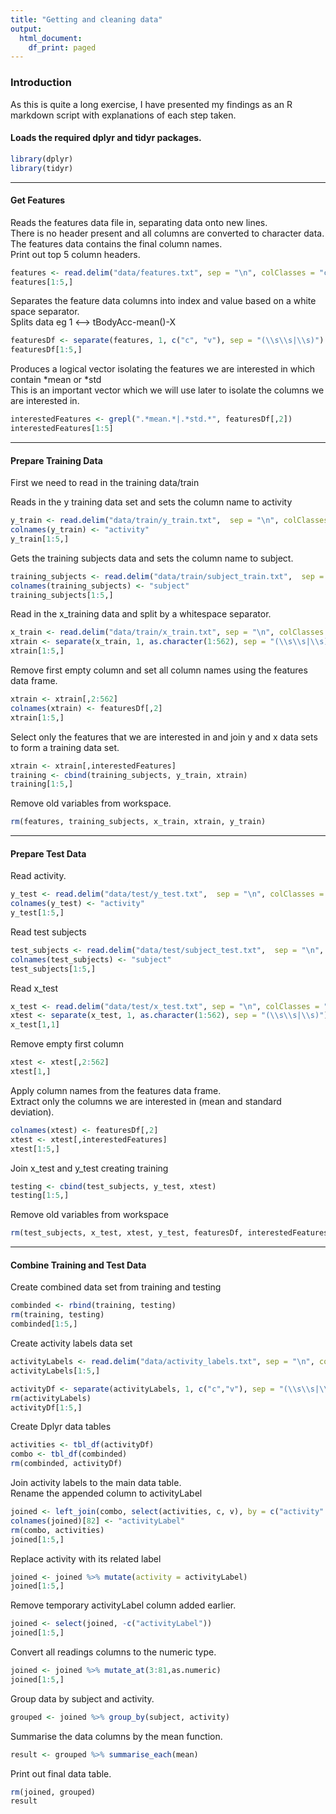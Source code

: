 ---
title: "Getting and cleaning data"
output:
  html_document:
    df_print: paged
---

### Introduction
As this is quite a long exercise, I have presented my findings as an R markdown script with explanations of each step taken.

#### Loads the required dplyr and tidyr packages.
```{r}
library(dplyr)
library(tidyr)
```

---

#### Get Features  
Reads the features data file in, separating data onto new lines.  
There is no header present and all columns are converted to character data.  
The features data contains the final column names.  
Print out top 5 column headers.  
```{r}
features <- read.delim("data/features.txt", sep = "\n", colClasses = "character", header = FALSE)
features[1:5,]
```

Separates the feature data columns into index and value based on a white space separator.  
Splits data eg 1 <--> tBodyAcc-mean()-X  
```{r}
featuresDf <- separate(features, 1, c("c", "v"), sep = "(\\s\\s|\\s)")
featuresDf[1:5,]
```

Produces a logical vector isolating the features we are interested in which contain \*mean or \*std  
This is an important vector which we will use later to isolate the columns we are interested in.  
```{r}
interestedFeatures <- grepl(".*mean.*|.*std.*", featuresDf[,2])
interestedFeatures[1:5]
```

---

#### Prepare Training Data  

First we need to read in the training data/train  

Reads in the y training data set and sets the column name to activity
```{r}
y_train <- read.delim("data/train/y_train.txt",  sep = "\n", colClasses = "character", header = FALSE)
colnames(y_train) <- "activity"
y_train[1:5,]
```

Gets the training subjects data and sets the column name to subject.  
```{r}
training_subjects <- read.delim("data/train/subject_train.txt",  sep = "\n", colClasses = "character", header = FALSE)
colnames(training_subjects) <- "subject"
training_subjects[1:5,]
```
Read in the x_training data and split by a whitespace separator.  
```{r}
x_train <- read.delim("data/train/x_train.txt", sep = "\n", colClasses = "character", header = FALSE)
xtrain <- separate(x_train, 1, as.character(1:562), sep = "(\\s\\s|\\s)")
xtrain[1:5,]
```

Remove first empty column and set all column names using the features data frame.  
```{r}
xtrain <- xtrain[,2:562]
colnames(xtrain) <- featuresDf[,2]
xtrain[1:5,]
```

Select only the features that we are interested in and join y and x data sets to form a training data set.
```{r}
xtrain <- xtrain[,interestedFeatures]
training <- cbind(training_subjects, y_train, xtrain)
training[1:5,]
```

Remove old variables from workspace.
```{r}
rm(features, training_subjects, x_train, xtrain, y_train)
```

---

#### Prepare Test Data  


Read activity.
```{R}
y_test <- read.delim("data/test/y_test.txt",  sep = "\n", colClasses = "character", header = FALSE)
colnames(y_test) <- "activity"
y_test[1:5,]
```


Read test subjects
```{r}
test_subjects <- read.delim("data/test/subject_test.txt",  sep = "\n", colClasses = "character", header = FALSE)
colnames(test_subjects) <- "subject"
test_subjects[1:5,]
```


Read x_test
```{r}
x_test <- read.delim("data/test/x_test.txt", sep = "\n", colClasses = "character", header = FALSE)
xtest <- separate(x_test, 1, as.character(1:562), sep = "(\\s\\s|\\s)")
x_test[1,1]
```


Remove empty first column
```{r}
xtest <- xtest[,2:562]
xtest[1,]
```

Apply column names from the features data frame.  
Extract only the columns we are interested in (mean and standard deviation).
```{r}
colnames(xtest) <- featuresDf[,2] 
xtest <- xtest[,interestedFeatures]
xtest[1:5,]
```

Join x_test and y_test creating training
```{r}
testing <- cbind(test_subjects, y_test, xtest)
testing[1:5,]
```


Remove old variables from workspace
```{r}
rm(test_subjects, x_test, xtest, y_test, featuresDf, interestedFeatures)
```

---

#### Combine Training and Test Data

Create combined data set from training and testing
```{r}
combinded <- rbind(training, testing)
rm(training, testing)
combinded[1:5,]
```

Create activity labels data set
```{r}
activityLabels <- read.delim("data/activity_labels.txt", sep = "\n", colClasses = "character", header = FALSE)
activityLabels[1:5,]
```

```{r}
activityDf <- separate(activityLabels, 1, c("c","v"), sep = "(\\s\\s|\\s)")
rm(activityLabels)
activityDf[1:5,]
```


Create Dplyr data tables
```{r}
activities <- tbl_df(activityDf)
combo <- tbl_df(combinded)
rm(combinded, activityDf)
```

Join activity labels to the main data table.  
Rename the appended column to activityLabel
```{r}
joined <- left_join(combo, select(activities, c, v), by = c("activity" = "c"))
colnames(joined)[82] <- "activityLabel"
rm(combo, activities)
joined[1:5,]
```

Replace activity with its related label
```{r}
joined <- joined %>% mutate(activity = activityLabel)
joined[1:5,]
```

Remove temporary activityLabel column added earlier.
```{r}
joined <- select(joined, -c("activityLabel"))
joined[1:5,]
```

Convert all readings columns to the numeric type.
```{r}
joined <- joined %>% mutate_at(3:81,as.numeric)
joined[1:5,]
```

Group data by subject and activity.
```{r}
grouped <- joined %>% group_by(subject, activity)
```

Summarise the data columns by the mean function.
```{r}
result <- grouped %>% summarise_each(mean)
```

Print out final data table.
```{r}
rm(joined, grouped)
result
```
